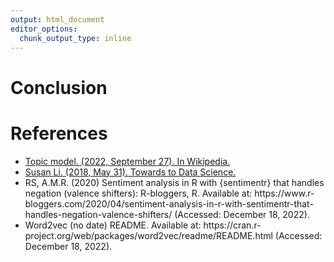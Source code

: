 ```yaml
---
output: html_document
editor_options: 
  chunk_output_type: inline
---
```


# **Conclusion**



# **References**

* [Topic model. (2022, September 27). In Wikipedia.](https://en.wikipedia.org/wiki/Topic_model)
* [Susan Li. (2018, May 31). Towards to Data Science.](https://towardsdatascience.com/topic-modeling-and-latent-dirichlet-allocation-in-python-9bf156893c24)
* RS, A.M.R. (2020) Sentiment analysis in R with {sentimentr} that handles negation (valence shifters): R-bloggers, R. Available at: https://www.r-bloggers.com/2020/04/sentiment-analysis-in-r-with-sentimentr-that-handles-negation-valence-shifters/ (Accessed: December 18, 2022). 
* Word2vec (no date) README. Available at: https://cran.r-project.org/web/packages/word2vec/readme/README.html (Accessed: December 18, 2022).







 
